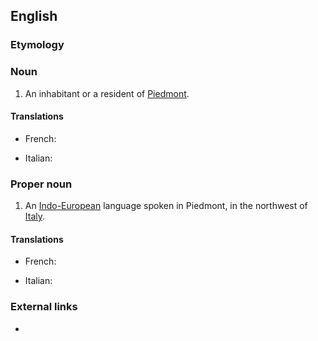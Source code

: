 ==English==
{{wikipedia}}

===Etymology===
{{suffix|Piedmont|ese}}

===Noun===
{{en-noun|Piedmontese}}

# An inhabitant or a resident of [[Piedmont]].

====Translations====
{{trans-top|inhabitant}}
* French: {{t+|fr|Piémontais|m}}
{{trans-mid}}
* Italian: {{t+|it|piemontese|m|f}}
{{trans-bottom}}

===Proper noun===
{{en-proper noun}}

# An [[Indo-European]] language spoken in Piedmont, in the northwest of [[Italy]].

====Translations====
{{trans-top|language}}
* French: {{t+|fr|piémontais|m}}
{{trans-mid}}
* Italian: {{t+|it|piemontese|m}}
{{trans-bottom}}

===External links===
* {{ethnologue|code=pms}}